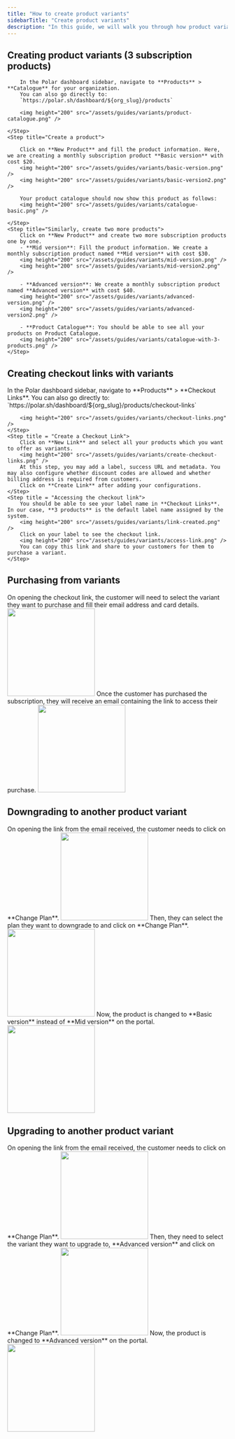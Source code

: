 ```yaml
---
title: "How to create product variants"
sidebarTitle: "Create product variants"
description: "In this guide, we will walk you through how product variants are actually multiple products, showing step-by-step creation of three subscription plans and how customers can easily upgrade or downgrade in the customer portal."
---
```


## Creating product variants (3 subscription products)

<Steps>
    <Step title="Go to Products Catalogue">

        In the Polar dashboard sidebar, navigate to **Products** > **Catalogue** for your organization.
        You can also go directly to:  
        `https://polar.sh/dashboard/${org_slug}/products`

        <img height="200" src="/assets/guides/variants/product-catalogue.png" />

    </Step>
    <Step title="Create a product">

        Click on **New Product** and fill the product information. Here, we are creating a monthly subscription product **Basic version** with cost $20.
        <img height="200" src="/assets/guides/variants/basic-version.png" />
        <img height="200" src="/assets/guides/variants/basic-version2.png" />

        Your product catalogue should now show this product as follows:  
        <img height="200" src="/assets/guides/variants/catalogue-basic.png" />

    </Step>
    <Step title="Similarly, create two more products">
        Click on **New Product** and create two more subscription products one by one.
        - **Mid version**: Fill the product information. We create a monthly subscription product named **Mid version** with cost $30.
        <img height="200" src="/assets/guides/variants/mid-version.png" />
        <img height="200" src="/assets/guides/variants/mid-version2.png" />

        - **Advanced version**: We create a monthly subscription product named **Advanced version** with cost $40.
        <img height="200" src="/assets/guides/variants/advanced-version.png" />
        <img height="200" src="/assets/guides/variants/advanced-version2.png" />
        
        - **Product Catalogue**: You should be able to see all your products on Product Catalogue.
        <img height="200" src="/assets/guides/variants/catalogue-with-3-products.png" />
    </Step>
</Steps>

## Creating checkout links with variants

<Steps>
    <Step title = "Navigate to Checkout Links in the dashboard">
        In the Polar dashboard sidebar, navigate to **Products** > **Checkout Links**.
        You can also go directly to:  
        `https://polar.sh/dashboard/${org_slug}/products/checkout-links`
        
        <img height="200" src="/assets/guides/variants/checkout-links.png" />
    </Step>
    <Step title = "Create a Checkout Link">
        Click on **New Link** and select all your products which you want to offer as variants. 
        <img height="200" src="/assets/guides/variants/create-checkout-links.png" />
        At this step, you may add a label, success URL and metadata. You may also configure whether discount codes are allowed and whether billing address is required from customers.
        Click on **Create Link** after adding your configurations.
    </Step>
    <Step title = "Accessing the checkout link">
        You should be able to see your label name in **Checkout Links**. In our case, **3 products** is the default label name assigned by the system.
        <img height="200" src="/assets/guides/variants/link-created.png" />
        Click on your label to see the checkout link.
        <img height="200" src="/assets/guides/variants/access-link.png" />
        You can copy this link and share to your customers for them to purchase a variant.
    </Step>
</Steps>

## Purchasing from variants

<Steps>
    <Step title = "Purchasing a product">
        On opening the checkout link, the customer will need to select the variant they want to purchase and fill their email address and card details.
        <img height="200" src="/assets/guides/variants/full-page-checkout-page.png" />
    </Step>
    <Step title = "Access email for upgrade/downgrade link">
        Once the customer has purchased the subscription, they will receive an email containing the link to access their purchase.
        <img height="200" src="/assets/guides/variants/customer-mail-2.png" />
    </Step>
</Steps>

## Downgrading to another product variant

<Steps>
    <Step title = "Open Customer Portal and click on Change Plan">
        On opening the link from the email received, the customer needs to click on **Change Plan**.
        <img height="200" src="/assets/guides/variants/customer-portal-1.png" />
    </Step>
    <Step title = "Select the desired plan">
        Then, they can select the plan they want to downgrade to and click on **Change Plan**.
        <img height="200" src="/assets/guides/variants/customer-portal-3.png" />
    </Step>
    <Step title = "Downgraded successfully">
        Now, the product is changed to **Basic version** instead of **Mid version** on the portal.
         <img height="200" src="/assets/guides/variants/customer-portal-4.png" />
    </Step>
</Steps>

## Upgrading to another product variant

<Steps>
    <Step title = "Open Customer Portal and click on Change Plan">
        On opening the link from the email received, the customer needs to click on **Change Plan**.
        <img height="200" src="/assets/guides/variants/customer-portal-1.png" />
    </Step>        
    <Step title = "Select the desired plan">
    Then, they need to select the variant they want to upgrade to, **Advanced version** and click on **Change Plan**.
        <img height="200" src="/assets/guides/variants/customer-portal-5.png" />
    </Step>
    <Step title = "Upgraded successfully">
        Now, the product is changed to **Advanced version** on the portal.
         <img height="200" src="/assets/guides/variants/customer-portal-6.png" />
    </Step>
    
</Steps>
